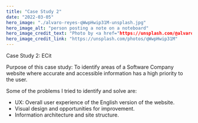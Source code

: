 ```yaml
---
title: "Case Study 2"
date: "2022-03-05"
hero_image: "./alvaro-reyes-qWwpHwip31M-unsplash.jpg"
hero_image_alt: "person posting a note on a noteboard"
hero_image_credit_text: "Photo by <a href="https://unsplash.com/@alvarordesign?utm_source=unsplash&utm_medium=referral&utm_content=creditCopyText">Alvaro Reyes</a> on <a href="https://unsplash.com/s/photos/design?utm_source=unsplash&utm_medium=referral&utm_content=creditCopyText">Unsplash</a>
hero_image_credit_link: "https://unsplash.com/photos/qWwpHwip31M"
---
```


Case Study 2: ECit

Purpose of this case study:
To identify areas of a Software Company website where accurate and accessible information 
has a high priority to the user.

Some of the problems I tried to identify and solve are:
* UX: Overall user experience of the English version of the website.
* Visual design and opportunities for improvement.
* Information architecture and site structure.